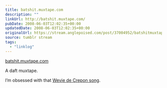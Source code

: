 ```yaml
---
title: batshit.muxtape.com
description: ""
linkUrl: http://batshit.muxtape.com/
pubDate: 2008-06-03T12:02:35+00:00
updatedDate: 2008-06-03T12:02:35+00:00
originalUrl: https://stream.anglepoised.com/post/37004952/batshitmuxtapecom
source: tumblr stream
tags:
  - "linklog"
---
```


[batshit.muxtape.com][1]

A daft muxtape.

I&rsquo;m obsessed with that [Wevie de Crepon song][2].

[1]: http://batshit.muxtape.com/
[2]: https://www.youtube.com/watch?v=14g1oGDsMMY
